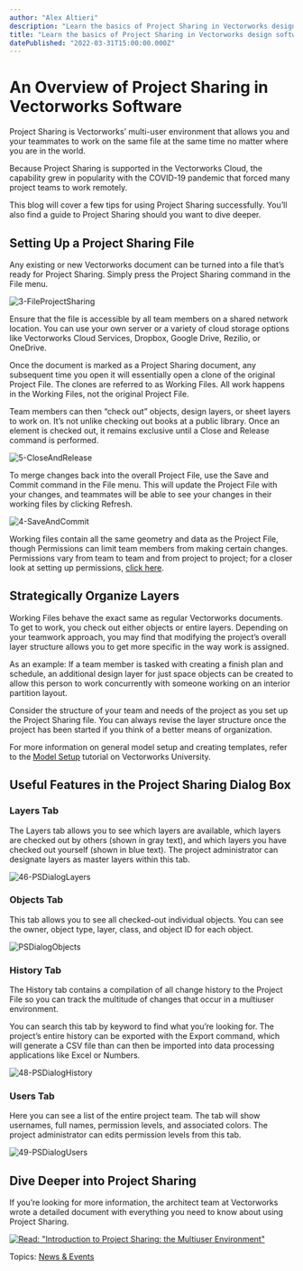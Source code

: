 ```yaml
---
author: "Alex Altieri"
description: "Learn the basics of Project Sharing in Vectorworks design software and get a full guide on using the helpful feature."
title: "Learn the basics of Project Sharing in Vectorworks design software and get a full guide on using the helpful feature." 
datePublished: "2022-03-31T15:00:00.000Z"
---
```

# An Overview of Project Sharing in Vectorworks Software

Project Sharing is Vectorworks’ multi-user environment that allows you and your teammates to work on the same file at the same time no matter where you are in the world.

Because Project Sharing is supported in the Vectorworks Cloud, the capability grew in popularity with the COVID-19 pandemic that forced many project teams to work remotely.

This blog will cover a few tips for using Project Sharing successfully. You’ll also find a guide to Project Sharing should you want to dive deeper.

## Setting Up a Project Sharing File

Any existing or new Vectorworks document can be turned into a file that’s ready for Project Sharing. Simply press the Project Sharing command in the File menu.

![3-FileProjectSharing](https://blog.vectorworks.net/hs-fs/hubfs/Blog%20Images/2022%20PVW%20Images/03_Project%20Sharing/3-FileProjectSharing.png?width=373&name=3-FileProjectSharing.png)

Ensure that the file is accessible by all team members on a shared network location. You can use your own server or a variety of cloud storage options like Vectorworks Cloud Services, Dropbox, Google Drive, Rezilio, or OneDrive.

Once the document is marked as a Project Sharing document, any subsequent time you open it will essentially open a clone of the original Project File. The clones are referred to as Working Files. All work happens in the Working Files, not the original Project File.

Team members can then “check out” objects, design layers, or sheet layers to work on. It’s not unlike checking out books at a public library. Once an element is checked out, it remains exclusive until a Close and Release command is performed.

![5-CloseAndRelease](https://blog.vectorworks.net/hs-fs/hubfs/Blog%20Images/2022%20PVW%20Images/03_Project%20Sharing/5-CloseAndRelease.png?width=381&name=5-CloseAndRelease.png)

To merge changes back into the overall Project File, use the Save and Commit command in the File menu. This will update the Project File with your changes, and teammates will be able to see your changes in their working files by clicking Refresh.

![4-SaveAndCommit](https://blog.vectorworks.net/hs-fs/hubfs/Blog%20Images/2022%20PVW%20Images/03_Project%20Sharing/4-SaveAndCommit.png?width=372&name=4-SaveAndCommit.png)

Working files contain all the same geometry and data as the Project File, though Permissions can limit team members from making certain changes. Permissions vary from team to team and from project to project; for a closer look at setting up permissions, [click here](https://app-help.vectorworks.net/2022/eng/VW2022%5FGuide/ProjectSharing/The%5FProject%5FSharing%5Fdialog%5Fbox.htm).

## Strategically Organize Layers

Working Files behave the exact same as regular Vectorworks documents. To get to work, you check out either objects or entire layers. Depending on your teamwork approach, you may find that modifying the project’s overall layer structure allows you to get more specific in the way work is assigned.

As an example: If a team member is tasked with creating a finish plan and schedule, an additional design layer for just space objects can be created to allow this person to work concurrently with someone working on an interior partition layout.

Consider the structure of your team and needs of the project as you set up the Project Sharing file. You can always revise the layer structure once the project has been started if you think of a better means of organization.

For more information on general model setup and creating templates, refer to the [Model Setup](https://university.vectorworks.net/course/view.php?id=354) tutorial on Vectorworks University.

## Useful Features in the Project Sharing Dialog Box

### Layers Tab

The Layers tab allows you to see which layers are available, which layers are checked out by others (shown in gray text), and which layers you have checked out yourself (shown in blue text). The project administrator can designate layers as master layers within this tab.

![46-PSDialogLayers](https://blog.vectorworks.net/hs-fs/hubfs/Blog%20Images/2022%20PVW%20Images/03_Project%20Sharing/46-PSDialogLayers.png?width=650&name=46-PSDialogLayers.png)

### Objects Tab 

This tab allows you to see all checked-out individual objects. You can see the owner, object type, layer, class, and object ID for each object.

![PSDialogObjects](https://blog.vectorworks.net/hs-fs/hubfs/Blog%20Images/2022%20PVW%20Images/03_Project%20Sharing/PSDialogObjects.png?width=650&name=PSDialogObjects.png)

### History Tab

The History tab contains a compilation of all change history to the Project File so you can track the multitude of changes that occur in a multiuser environment.

You can search this tab by keyword to find what you’re looking for. The project’s entire history can be exported with the Export command, which will generate a CSV file than can then be imported into data processing applications like Excel or Numbers.

![48-PSDialogHistory](https://blog.vectorworks.net/hs-fs/hubfs/Blog%20Images/2022%20PVW%20Images/03_Project%20Sharing/48-PSDialogHistory.png?width=650&name=48-PSDialogHistory.png)

### Users Tab

Here you can see a list of the entire project team. The tab will show usernames, full names, permission levels, and associated colors. The project administrator can edits permission levels from this tab.

![49-PSDialogUsers](https://blog.vectorworks.net/hs-fs/hubfs/Blog%20Images/2022%20PVW%20Images/03_Project%20Sharing/49-PSDialogUsers.png?width=650&name=49-PSDialogUsers.png)

## Dive Deeper into Project Sharing

 If you’re looking for more information, the architect team at Vectorworks wrote a detailed document with everything you need to know about using Project Sharing. 

[![Read: "Introduction to Project Sharing: the Multiuser Environment"](https://no-cache.hubspot.com/cta/default/3018241/5f6b0641-93b6-4c99-91ae-3e4c6e450ae6.png)](https://cta-redirect.hubspot.com/cta/redirect/3018241/5f6b0641-93b6-4c99-91ae-3e4c6e450ae6) 

 Topics: [News & Events](https://blog.vectorworks.net/topic/news-events) 

 